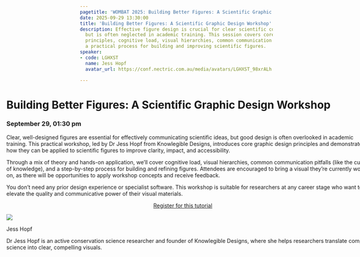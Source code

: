 ```yaml
---
pagetitle: 'WOMBAT 2025: Building Better Figures: A Scientific Graphic Design Workshop'
date: 2025-09-29 13:30:00
title: 'Building Better Figures: A Scientific Graphic Design Workshop'
description: Effective figure design is crucial for clear scientific communication
  but is often neglected in academic training. This session covers core graphic design
  principles, cognitive load, visual hierarchies, common communication pitfalls, and
  a practical process for building and improving scientific figures.
speaker:
- code: LGHXST
  name: Jess Hopf
  avatar_url: https://conf.nectric.com.au/media/avatars/LGHXST_98xrALh.jpeg

---
```


:::::: {.grid style="width: 100vw;  transform: translateX(-20%);"}
::: {#sponsors_banner .g-col-12 .title}
# Building Better Figures: A Scientific Graphic Design Workshop

### September 29, 01:30 pm
:::

::: {.g-col-12 .full_text_block style="min-width: 640px; max-width:1080px; margin: 0 auto"}

Clear, well-designed figures are essential for effectively communicating scientific ideas, but good design is often overlooked in academic training. This practical workshop, led by Dr Jess Hopf from Knowlegible Designs, introduces core graphic design principles and demonstrates how they can be applied to scientific figures to improve clarity, impact, and accessibility.

Through a mix of theory and hands-on application, we’ll cover cognitive load, visual hierarchies, common communication pitfalls (like the curse of knowledge), and a step-by-step process for building and refining figures. Attendees are encouraged to bring a visual they’re currently working on, as there will be opportunities to apply workshop concepts and receive feedback.

You don't need any prior design experience or specialist software. This workshop is suitable for researchers at any career stage who want to elevate the quality and communicative power of their visual materials.


:::{.register-btn style="width: 20%; margin: 0 auto; display: block"}
[Register for this tutorial](https://events.humanitix.com/wombat-2025-day-1-tutorials)
:::




::: speaker

:::{.speaker-header}
![](https://conf.nectric.com.au/media/avatars/LGHXST_98xrALh.jpeg) 
:::

:::{.speaker-name}
Jess Hopf
:::

:::{.speaker-bio}
Dr Jess Hopf is an active conservation science researcher and founder of Knowlegible Designs, where she helps researchers translate complex science into clear, compelling visuals.
:::

:::



:::

<div>

</div>
::::::

```{=html}
<style>
#title-block-header {
display: none !important;
}
</style>
```
